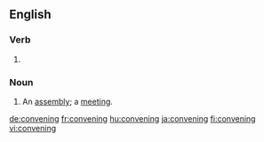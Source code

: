 ==English==

===Verb===
{{head|en}}

# {{present participle of|convene|lang=en}}

===Noun===
{{en-noun}}

# An [[assembly]]; a [[meeting]].

[[de:convening]]
[[fr:convening]]
[[hu:convening]]
[[ja:convening]]
[[fi:convening]]
[[vi:convening]]